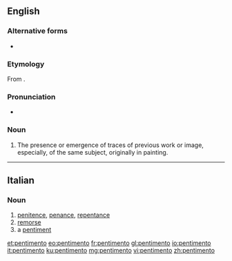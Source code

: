 ==English==
{{wikipedia}}

===Alternative forms===
* {{l|en|pentiment}}

===Etymology===
From {{etyl|it|en}} {{m|it|pentimento}}.

===Pronunciation===
* {{IPA|/ˌpɛn.tɪˈmɛn.təʊ/|lang=en}}

===Noun===
{{en-noun|pentimenti}}

# The presence or emergence of traces of previous work or image, especially, of the same subject, originally in painting.

----

==Italian==

===Noun===
{{it-noun|m}}

# [[penitence]], [[penance]], [[repentance]]
# [[remorse]]
# a [[pentiment]]

[[et:pentimento]]
[[eo:pentimento]]
[[fr:pentimento]]
[[gl:pentimento]]
[[io:pentimento]]
[[it:pentimento]]
[[ku:pentimento]]
[[mg:pentimento]]
[[vi:pentimento]]
[[zh:pentimento]]